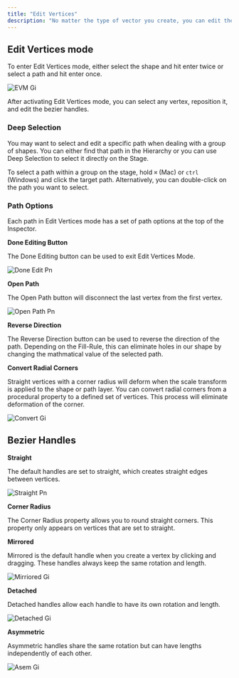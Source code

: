 ```yaml
---
title: "Edit Vertices"
description: "No matter the type of vector you create, you can edit the vertices by changing their position or handles in both design and animate mode."
---
```


## Edit Vertices mode

To enter Edit Vertices mode, either select the shape and hit enter twice or select a path and hit enter once.


![EVM Gi](/images/EVM.gif)


After activating Edit Vertices mode, you can select any vertex, reposition it, and edit the bezier handles.

### Deep Selection

You may want to select and edit a specific path when dealing with a group of shapes. You can either find that path in the Hierarchy or you can use Deep Selection to select it directly on the Stage.

To select a path within a group on the stage, hold `⌘` (Mac) or `ctrl` (Windows) and click the target path. Alternatively, you can double-click on the path you want to select.

### Path Options

Each path in Edit Vertices mode has a set of path options at the top of the Inspector.


**Done Editing Button**


The Done Editing button can be used to exit Edit Vertices Mode.

![Done Edit Pn](/images/DoneEdit.png)

**Open Path**

The Open Path button will disconnect the last vertex from the first vertex.

![Open Path Pn](/images/OpenPath.png)

**Reverse Direction**

The Reverse Direction button can be used to reverse the direction of the path. Depending on the Fill-Rule, this can eliminate holes in our shape by changing the mathmatical value of the selected path.

**Convert Radial Corners**

Straight vertices with a corner radius will deform when the scale transform is applied to the shape or path layer. You can convert radial corners from a procedural property to a defined set of vertices. This process will eliminate deformation of the corner.


![Convert Gi](/images/convert.gif)


## Bezier Handles


**‌Straight**

‌The default handles are set to straight, which creates straight edges between vertices.

![Straight Pn](/images/Straight.png)

**Corner Radius**

The Corner Radius property allows you to round straight corners. This property only appears on vertices that are set to straight.

**‌Mirrored**


‌Mirrored is the default handle when you create a vertex by clicking and dragging. These handles always keep the same rotation and length.

![Mirriored Gi](/images/mirriored.gif)


**‌Detached‌**

Detached handles allow each handle to have its own rotation and length.

![Detached Gi](/images/detached.gif)

**‌Asymmetric**


‌Asymmetric handles share the same rotation but can have lengths independently of each other.


![Asem Gi](/images/asem.gif)